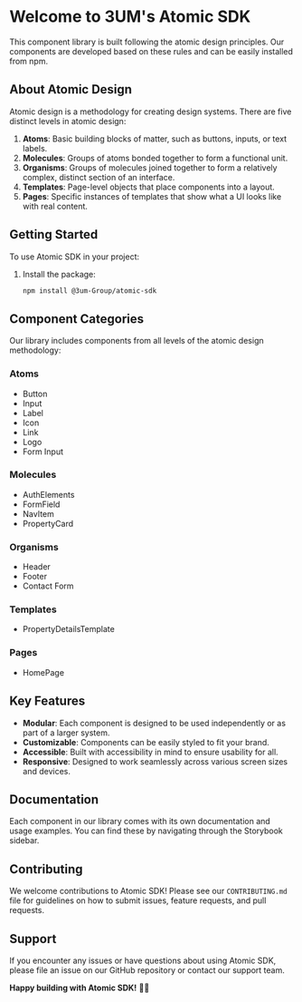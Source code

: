 
<Meta title="Welcome" />

# Welcome to 3UM's Atomic SDK

This component library is built following the atomic design principles. Our components are developed based on these rules and can be easily installed from npm.

## About Atomic Design

Atomic design is a methodology for creating design systems. There are five distinct levels in atomic design:

1. **Atoms**: Basic building blocks of matter, such as buttons, inputs, or text labels.
2. **Molecules**: Groups of atoms bonded together to form a functional unit.
3. **Organisms**: Groups of molecules joined together to form a relatively complex, distinct section of an interface.
4. **Templates**: Page-level objects that place components into a layout.
5. **Pages**: Specific instances of templates that show what a UI looks like with real content.

## Getting Started

To use Atomic SDK in your project:

1. Install the package:
   ```bash
   npm install @3um-Group/atomic-sdk

## Component Categories

Our library includes components from all levels of the atomic design methodology:

### Atoms
- Button
- Input
- Label
- Icon
- Link
- Logo
- Form Input

### Molecules
- AuthElements
- FormField
- NavItem
- PropertyCard

### Organisms
- Header
- Footer
- Contact Form

### Templates
- PropertyDetailsTemplate

### Pages
- HomePage

## Key Features

- **Modular**: Each component is designed to be used independently or as part of a larger system.
- **Customizable**: Components can be easily styled to fit your brand.
- **Accessible**: Built with accessibility in mind to ensure usability for all.
- **Responsive**: Designed to work seamlessly across various screen sizes and devices.

## Documentation

Each component in our library comes with its own documentation and usage examples. You can find these by navigating through the Storybook sidebar.

## Contributing

We welcome contributions to Atomic SDK! Please see our `CONTRIBUTING.md` file for guidelines on how to submit issues, feature requests, and pull requests.

## Support

If you encounter any issues or have questions about using Atomic SDK, please file an issue on our GitHub repository or contact our support team.

**Happy building with Atomic SDK!** 🚀🚀